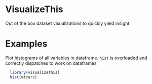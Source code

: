 # VisualizeThis
Out of the box dataset visualizations to quickly yield insight

# Examples
Plot histograms of all variables in dataframe. `hist` is overloaded and correctly dispatches to work on dataframes
```r
  library(visualizethis)
  hist(mtcars)
```

